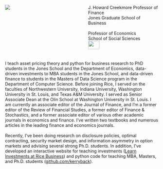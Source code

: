 :::: {.columns}

::: {.column width="40%"} 

![](photo_cropped_captioned.jpg)

:::
::: {.column width="10%"}
:::
::: {.column width="50%"} 
J. Howard Creekmore Professor of Finance <br>Jones Graduate School of Business
<br><br>Professor of Economics <br>School of Social Sciences 
<br>
![](RiceUniversity.png){width=40%} 


:::
::::

<br>
I teach asset pricing theory and python for business research to PhD students in the Jones School and the Department of Economics, data-driven investments to MBA students in the Jones School, and data-driven finance to students in the Masters of Data Science program in the Department of Computer Science.  Before joining Rice, I served on the faculties of Northwestern University, Indiana University, Washington University in St. Louis, and Texas A&M University.  I served as Senior Associate Dean at the Olin School at Washington University in St. Louis.  I am currently an associate editor of the Journal of Finance, and I'm a former editor of the Review of Financial Studies, a former editor of Finance & Stochastics, and a former associate editor of various other academic journals in economics and finance.  I've written two textbooks and numerous articles in the leading finance and economics journals.  
<br>
Recently, I've been doing research on disclosure policies, optimal contracting, security market design, and information asymmetry in option markets and advising several strong Ph.D. students.  In addition, I've developed an interactive website for teaching investments ([Learn Investments at Rice Business](https://learn-investments-at-rice-business.org)) and  python code for teaching MBA, Masters, and Ph.D. students ([github.com/kerryback](http://github.com/kerryback)).